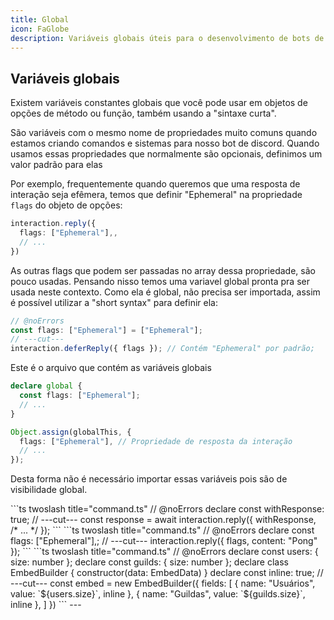```yaml
---
title: Global
icon: FaGlobe
description: Variáveis globais úteis para o desenvolvimento de bots de discord
---
```


## Variáveis globais

Existem variáveis constantes globais que você pode usar em objetos de opções de método ou função, também usando a "sintaxe curta".

São variáveis com o mesmo nome de propriedades muito comuns quando estamos criando comandos e sistemas para nosso bot de discord. Quando usamos essas propriedades que normalmente são opcionais, definimos um valor padrão para elas

Por exemplo, frequentemente quando queremos que uma resposta de interação seja efêmera, temos que definir "Ephemeral" na propriedade `flags` do objeto de opções:
```ts
interaction.reply({
  flags: ["Ephemeral"],,
  // ...
})
``` 
As outras flags que podem ser passadas no array dessa propriedade, são pouco usadas. Pensando nisso temos uma variavel global pronta pra ser usada neste contexto. Como ela é global, não precisa ser importada, assim é possível utilizar a "short syntax" para definir ela:

```ts twoslash title="command.ts"
// @noErrors
const flags: ["Ephemeral"] = ["Ephemeral"];
// ---cut---
interaction.deferReply({ flags }); // Contém "Ephemeral" por padrão;
```

Este é o arquivo que contém as variáveis globais
```ts title="src/settings/global.ts"
declare global {
  const flags: ["Ephemeral"];
  // ...
}

Object.assign(globalThis, {
  flags: ["Ephemeral"], // Propriedade de resposta da interação
  // ...
});

```
Desta forma não é necessário importar essas variáveis pois são de visibilidade global.

<Accordions>
  <Accordion title="Veja outros exemplos de uso das variáveis globais e sintaxe curta">
    <Tabs items={["withResponse", "flags", "inline"]}>
      <Tab value="withResponse">
        ```ts twoslash title="command.ts"
        // @noErrors
        declare const withResponse: true;
        // ---cut---
        const response = await interaction.reply({ withResponse, /* ... */ });
        ```
      </Tab>
      <Tab value="flags">
        ```ts twoslash title="command.ts"
        // @noErrors
        declare const flags: ["Ephemeral"],;
        // ---cut---
        interaction.reply({ flags, content: "Pong" });
        ```
      </Tab>
      <Tab value="inline">
        ```ts twoslash title="command.ts"
        // @noErrors
        declare const users: { size: number };
        declare const guilds: { size: number };
        declare class EmbedBuilder { constructor(data: EmbedData) }
        declare const inline: true;
        // ---cut---
        const embed = new EmbedBuilder({
          fields: [
            { name: "Usuários", value: `${users.size}`, inline },
            { name: "Guildas", value: `${guilds.size}`, inline },
          ]
        })
        ```
      </Tab>
    </Tabs>
  </Accordion>
</Accordions>
---